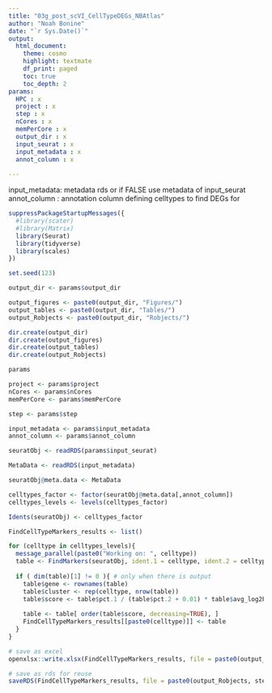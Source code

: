 ```yaml
---
title: "03g_post_scVI_CellTypeDEGs_NBAtlas"
author: "Noah Bonine"
date: "`r Sys.Date()`"
output: 
  html_document:
    theme: cosmo
    highlight: textmate
    df_print: paged
    toc: true
    toc_depth: 2
params:
  HPC : x
  project : x
  step : x
  nCores : x
  memPerCore : x
  output_dir : x
  input_seurat : x
  input_metadata : x
  annot_column : x
  
---
```


input_metadata: metadata rds or if FALSE use metadata of input_seurat
annot_column : annotation column defining celltypes to find DEGs for

```r
suppressPackageStartupMessages({
  #library(scater)
  #library(Matrix)
  library(Seurat)
  library(tidyverse)
  library(scales)
})
```
```r
set.seed(123)
```

```r
output_dir <- params$output_dir

output_figures <- paste0(output_dir, "Figures/")
output_tables <- paste0(output_dir, "Tables/")
output_Robjects <- paste0(output_dir, "Robjects/")

dir.create(output_dir)
dir.create(output_figures)
dir.create(output_tables)
dir.create(output_Robjects)
```

```r
params

project <- params$project
nCores <- params$nCores
memPerCore <- params$memPerCore

step <- params$step

input_metadata <- params$input_metadata
annot_column <- params$annot_column
```


```r
seuratObj <- readRDS(params$input_seurat)
```

```r
MetaData <- readRDS(input_metadata)

seuratObj@meta.data <- MetaData
```

```r
celltypes_factor <- factor(seuratObj@meta.data[,annot_column])
celltypes_levels <- levels(celltypes_factor)

Idents(seuratObj) <- celltypes_factor

FindCellTypeMarkers_results <- list()

for (celltype in celltypes_levels){
  message_parallel(paste0("Working on: ", celltype))
  table <- FindMarkers(seuratObj, ident.1 = celltype, ident.2 = celltypes_levels[celltypes_levels != celltype], min.diff.pct = 0.3, logfc.threshold = 0.3)
  
  if ( dim(table)[1] != 0 ){ # only when there is output
    table$gene <- rownames(table)
    table$cluster <- rep(celltype, nrow(table))
    table$score <- table$pct.1 / (table$pct.2 + 0.01) * table$avg_log2FC
    
    table <- table[ order(table$score, decreasing=TRUE), ]
    FindCellTypeMarkers_results[[paste0(celltype)]] <- table
  }
}
```

```r
# save as excel
openxlsx::write.xlsx(FindCellTypeMarkers_results, file = paste0(output_tables, step, "_FindCellTypeMarkers_",  project,".xlsx"), overwrite = T)

# save as rds for reuse
saveRDS(FindCellTypeMarkers_results, file = paste0(output_Robjects, step, "_FindCellTypeMarkers_",  annot_column, "_", project,".rds"))
```
